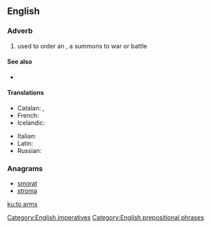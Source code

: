 ==English==

===Adverb===
{{en-adv|head=[[to]] [[arm]]s|-}}

# used to order an {{l|en|attack}}, a summons to war or battle

====See also====
* {{l|en|bred to arms}} {{gloss|someone educated to the profession of a {{l|en|soldier}}}}

====Translations====
{{trans-top|to arms}}
* Catalan: {{t|ca|a armes!}}, {{t|ca|a les armes!}}
* French: {{t+|fr|aux armes!}}
* Icelandic: {{t|is|til vopna!}}
{{trans-mid}}
* Italian: {{t|it|all'arme!}}
* Latin: {{t|la|ad arma!}}
* Russian: {{t|ru|к ору́жию!|sc=Cyrl}}
{{trans-bottom}}

===Anagrams===
* [[smorat#English|smorat]]
* [[stroma#English|stroma]]

[[Category:English imperatives]]
[[Category:English prepositional phrases]]

[[ku:to arms]]